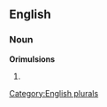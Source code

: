 
==English==

===Noun===
'''Orimulsions'''

# {{plural of|[[Orimulsion]]}}

[[Category:English plurals]]